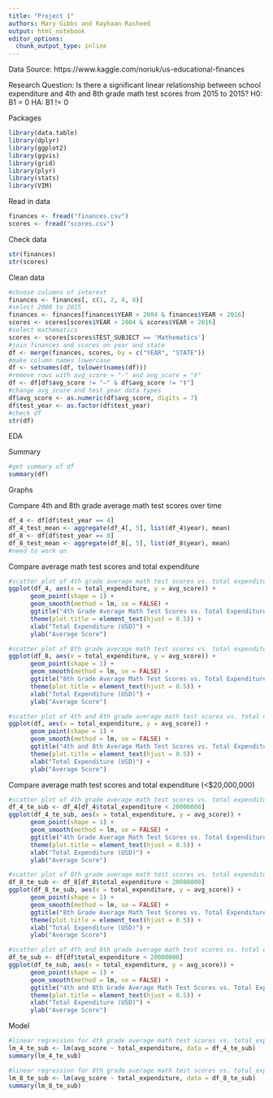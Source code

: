```yaml
---
title: "Project 1"
authors: Mary Gibbs and Rayhaan Rasheed
output: html_notebook
editor_options: 
  chunk_output_type: inline
---
```


Data Source: https://www.kaggle.com/noriuk/us-educational-finances

Research Question: Is there a significant linear relationship between school expenditure and 4th and 8th grade math test scores from 2015 to 2015?
H0: B1 = 0 
HA: B1 != 0

Packages
```r
library(data.table)
library(dplyr)
library(ggplot2)
library(ggvis)
library(grid)
library(plyr)
library(stats)
library(VIM)
```

Read in data
```r
finances <- fread("finances.csv")
scores <- fread("scores.csv")
```

Check data
```r
str(finances)
str(scores)
```

Clean data
```r
#choose columns of interest
finances <- finances[, c(1, 2, 4, 8)]
#select 2000 to 2015
finances <- finances[finances$YEAR > 2004 & finances$YEAR < 2016]
scores <- scores[scores$YEAR > 2004 & scores$YEAR < 2016]
#select mathematics
scores <- scores[scores$TEST_SUBJECT == 'Mathematics']
#join finances and scores on year and state
df <- merge(finances, scores, by = c("YEAR", "STATE"))
#make column names lowercase
df <- setnames(df, tolower(names(df)))
#remove rows with avg_score = "-" and avg_score = "‡"
df <- df[df$avg_score != "—" & df$avg_score != "‡"]
#change avg_score and test_year data types
df$avg_score <- as.numeric(df$avg_score, digits = 7)
df$test_year <- as.factor(df$test_year)
#check df 
str(df)
```

EDA

Summary
```r
#get summary of df
summary(df)
```

Graphs

Compare 4th and 8th grade average math test scores over time
```r
df_4 <- df[df$test_year == 4]
df_4_test_mean <- aggregate(df_4[, 5], list(df_4$year), mean)
df_8 <- df[df$test_year == 8]
df_8_test_mean <- aggregate(df_8[, 5], list(df_8$year), mean)
#need to work on
```

Compare average math test scores and total expenditure
```r
#scatter plot of 4th grade average math test scores vs. total expenditure
ggplot(df_4, aes(x = total_expenditure, y = avg_score)) +
      geom_point(shape = 1) +    
      geom_smooth(method = lm, se = FALSE) + 
      ggtitle("4th Grade Average Math Test Scores vs. Total Expenditure") + 
      theme(plot.title = element_text(hjust = 0.5)) + 
      xlab("Total Expenditure (USD)") + 
      ylab("Average Score")
```
```r
#scatter plot of 8th grade average math test scores vs. total expenditure
ggplot(df_8, aes(x = total_expenditure, y = avg_score)) +
      geom_point(shape = 1) +    
      geom_smooth(method = lm, se = FALSE) + 
      ggtitle("8th Grade Average Math Test Scores vs. Total Expenditure") + 
      theme(plot.title = element_text(hjust = 0.5)) + 
      xlab("Total Expenditure (USD)") + 
      ylab("Average Score")
```
```r
#scatter plot of 4th and 8th grade average math test scores vs. total expenditure
ggplot(df, aes(x = total_expenditure, y = avg_score)) +
      geom_point(shape = 1) +    
      geom_smooth(method = lm, se = FALSE) + 
      ggtitle("4th and 8th Average Math Test Scores vs. Total Expenditure") + 
      theme(plot.title = element_text(hjust = 0.5)) + 
      xlab("Total Expenditure (USD)") + 
      ylab("Average Score")
```

Compare average math test scores and total expenditure (<$20,000,000)
```r
#scatter plot of 4th grade average math test scores vs. total expenditure (<$20,000,000)
df_4_te_sub <- df_4[df_4$total_expenditure < 20000000]
ggplot(df_4_te_sub, aes(x = total_expenditure, y = avg_score)) +
      geom_point(shape = 1) +    
      geom_smooth(method = lm, se = FALSE) + 
      ggtitle("4th Grade Average Math Test Scores vs. Total Expenditure (<$20,000,000)") + 
      theme(plot.title = element_text(hjust = 0.5)) + 
      xlab("Total Expenditure (USD)") + 
      ylab("Average Score")
```
```r
#scatter plot of 8th grade average math test scores vs. total expenditure (<$20,000,000)
df_8_te_sub <- df_8[df_8$total_expenditure < 20000000]
ggplot(df_8_te_sub, aes(x = total_expenditure, y = avg_score)) +
      geom_point(shape = 1) +    
      geom_smooth(method = lm, se = FALSE) + 
      ggtitle("8th Grade Average Math Test Scores vs. Total Expenditure (<$20,000,000)") + 
      theme(plot.title = element_text(hjust = 0.5)) + 
      xlab("Total Expenditure (USD)") + 
      ylab("Average Score")
```
```r
#scatter plot of 4th and 8th grade average math test scores vs. total expenditure (<$20,000,000)
df_te_sub <- df[df$total_expenditure < 20000000]
ggplot(df_te_sub, aes(x = total_expenditure, y = avg_score)) +
      geom_point(shape = 1) +    
      geom_smooth(method = lm, se = FALSE) + 
      ggtitle("4th and 8th Grade Average Math Test Scores vs. Total Expenditure (<$20,000,000)") + 
      theme(plot.title = element_text(hjust = 0.5)) + 
      xlab("Total Expenditure (USD)") + 
      ylab("Average Score")
```

Model
```r
#linear regression for 4th grade average math test scores vs. total_expenditure (<$20,000,000)
lm_4_te_sub <- lm(avg_score ~ total_expenditure, data = df_4_te_sub)
summary(lm_4_te_sub)
```
```r
#linear regression for 8th grade average math test scores vs. total_expenditure (<$20,000,000)
lm_8_te_sub <- lm(avg_score ~ total_expenditure, data = df_8_te_sub)
summary(lm_8_te_sub)
```
